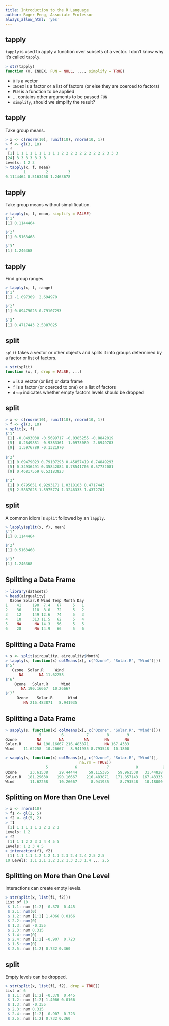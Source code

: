 ```yaml
---
title: Introduction to the R Language
author: Roger Peng, Associate Professor
always_allow_html: 'yes'
---
```


## tapply

`tapply` is used to apply a function over subsets of a vector. I don’t know why it’s called `tapply`.

```r
> str(tapply)
function (X, INDEX, FUN = NULL, ..., simplify = TRUE)
```

- `X` is a vector
- `INDEX` is a factor or a list of factors (or else they are coerced to factors) 
- `FUN` is a function to be applied
- ... contains other arguments to be passed `FUN`
- `simplify`, should we simplify the result?


## tapply

Take group means.

```r
> x <- c(rnorm(10), runif(10), rnorm(10, 1))
> f <- gl(3, 10)
> f
 [1] 1 1 1 1 1 1 1 1 1 1 2 2 2 2 2 2 2 2 2 2 3 3 3
[24] 3 3 3 3 3 3 3
Levels: 1 2 3
> tapply(x, f, mean)
        1         2         3 
0.1144464 0.5163468 1.2463678
```


## tapply

Take group means without simplification.

```r
> tapply(x, f, mean, simplify = FALSE)
$‘1‘
[1] 0.1144464

$‘2‘
[1] 0.5163468

$‘3‘
[1] 1.246368
```


## tapply

Find group ranges.

```r
> tapply(x, f, range)
$‘1‘
[1] -1.097309  2.694970

$‘2‘
[1] 0.09479023 0.79107293

$‘3‘
[1] 0.4717443 2.5887025
```


## split

`split` takes a vector or other objects and splits it into groups determined by a factor or list of factors.

```r
> str(split)
function (x, f, drop = FALSE, ...)
```

- `x` is a vector (or list) or data frame
- `f` is a factor (or coerced to one) or a list of factors
- `drop` indicates whether empty factors levels should be dropped


## split

```r
> x <- c(rnorm(10), runif(10), rnorm(10, 1))
> f <- gl(3, 10)
> split(x, f)
$‘1‘
 [1] -0.8493038 -0.5699717 -0.8385255 -0.8842019
 [5]  0.2849881  0.9383361 -1.0973089  2.6949703
 [9]  1.5976789 -0.1321970
 
$‘2‘
 [1] 0.09479023 0.79107293 0.45857419 0.74849293
 [5] 0.34936491 0.35842084 0.78541705 0.57732081
 [9] 0.46817559 0.53183823
 
$‘3‘
 [1] 0.6795651 0.9293171 1.0318103 0.4717443
 [5] 2.5887025 1.5975774 1.3246333 1.4372701
```


## split

A common idiom is `split` followed by an `lapply`.

```r
> lapply(split(x, f), mean)
$‘1‘
[1] 0.1144464

$‘2‘
[1] 0.5163468

$‘3‘
[1] 1.246368
```


## Splitting a Data Frame

```r
> library(datasets)
> head(airquality)
  Ozone Solar.R Wind Temp Month Day 
1    41     190  7.4   67     5   1 
2    36     118  8.0   72     5   2 
3    12     149 12.6   74     5   3 
4    18     313 11.5   62     5   4 
5    NA      NA 14.3   56     5   5 
6    28      NA 14.9   66     5   6
```


## Splitting a Data Frame

```r
> s <- split(airquality, airquality$Month)
> lapply(s, function(x) colMeans(x[, c("Ozone", "Solar.R", "Wind")]))
$‘5‘
   Ozone  Solar.R     Wind
      NA       NA 11.62258
$‘6‘
    Ozone   Solar.R      Wind
       NA 190.16667  10.26667
$‘7‘
     Ozone    Solar.R       Wind
        NA 216.483871   8.941935
```


## Splitting a Data Frame

```r
> sapply(s, function(x) colMeans(x[, c("Ozone", "Solar.R", "Wind")])) 
               5         6          7        8        9
Ozone         NA        NA         NA       NA       NA
Solar.R       NA 190.16667 216.483871       NA 167.4333
Wind    11.62258  10.26667   8.941935 8.793548  10.1800

> sapply(s, function(x) colMeans(x[, c("Ozone", "Solar.R", "Wind")],
                                 na.rm = TRUE))
                  5            6             7            8           9 
Ozone      23.61538     29.44444     59.115385    59.961538   31.44828 
Solar.R   181.29630    190.16667    216.483871   171.857143  167.43333 
Wind       11.62258     10.26667      8.941935     8.793548   10.18000
```


## Splitting on More than One Level

```r
> x <- rnorm(10)
> f1 <- gl(2, 5)
> f2 <- gl(5, 2)
> f1
 [1] 1 1 1 1 1 2 2 2 2 2
Levels: 1 2
> f2
 [1] 1 1 2 2 3 3 4 4 5 5
Levels: 1 2 3 4 5
> interaction(f1, f2)
 [1] 1.1 1.1 1.2 1.2 1.3 2.3 2.4 2.4 2.5 2.5
10 Levels: 1.1 2.1 1.2 2.2 1.3 2.3 1.4 ... 2.5
```


## Splitting on More than One Level

Interactions can create empty levels.

```r
> str(split(x, list(f1, f2)))
List of 10
 $ 1.1: num [1:2] -0.378  0.445
 $ 2.1: num(0)
 $ 1.2: num [1:2] 1.4066 0.0166
 $ 2.2: num(0)
 $ 1.3: num -0.355
 $ 2.3: num 0.315
 $ 1.4: num(0)
 $ 2.4: num [1:2] -0.907  0.723
 $ 1.5: num(0)
 $ 2.5: num [1:2] 0.732 0.360
```


## split

Empty levels can be dropped.

```r
> str(split(x, list(f1, f2), drop = TRUE))
List of 6
 $ 1.1: num [1:2] -0.378  0.445
 $ 1.2: num [1:2] 1.4066 0.0166
 $ 1.3: num -0.355
 $ 2.3: num 0.315
 $ 2.4: num [1:2] -0.907  0.723
 $ 2.5: num [1:2] 0.732 0.360
```
